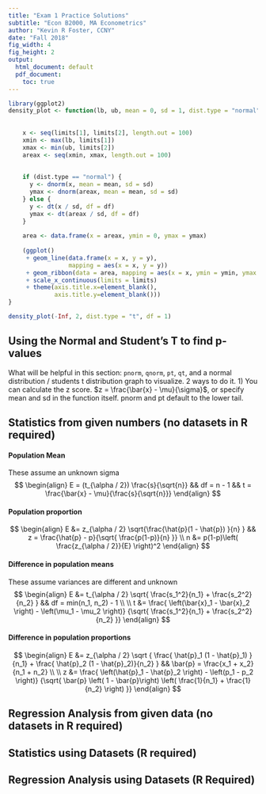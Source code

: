 ```yaml
---
title: "Exam 1 Practice Solutions"
subtitle: "Econ B2000, MA Econometrics"
author: "Kevin R Foster, CCNY"
date: "Fall 2018"
fig_width: 4
fig_height: 2 
output:
  html_document: default
  pdf_document: 
    toc: true
---
```

```r
library(ggplot2)
density_plot <- function(lb, ub, mean = 0, sd = 1, dist.type = "normal", df = FALSE, limits = c(mean - 3 * sd, mean + 3 * sd)) {
    
  
    x <- seq(limits[1], limits[2], length.out = 100)
    xmin <- max(lb, limits[1])
    xmax <- min(ub, limits[2])
    areax <- seq(xmin, xmax, length.out = 100)
    
    
    if (dist.type == "normal") {
      y <- dnorm(x, mean = mean, sd = sd)
      ymax <- dnorm(areax, mean = mean, sd = sd)
    } else {
      y <- dt(x / sd, df = df)
      ymax <- dt(areax / sd, df = df)
    }
    
    area <- data.frame(x = areax, ymin = 0, ymax = ymax)
    
    (ggplot()
     + geom_line(data.frame(x = x, y = y),
                 mapping = aes(x = x, y = y))
     + geom_ribbon(data = area, mapping = aes(x = x, ymin = ymin, ymax = ymax))
     + scale_x_continuous(limits = limits)
     + theme(axis.title.x=element_blank(),
             axis.title.y=element_blank()))
}
```

```r
density_plot(-Inf, 2, dist.type = "t", df = 1)
```

## Using the Normal and Student's T to find p-values
What will be helpful in this section: ``pnorm``, ``qnorm``, ``pt``, ``qt``, and a normal distribution / students t distribution graph to visualize. 2 ways to do it. 1) You can calculate the z score. $z = \frac{\bar{x} - \mu}{\sigma}$, or specify mean and sd in the function itself. pnorm and pt default to the lower tail. 


## Statistics from given numbers (no datasets in R required)

#### Population Mean
These assume an unknown sigma
$$
\begin{align}
  E = (t_{\alpha / 2}) \frac{s}{\sqrt{n}} 
  &&
  df = n - 1
  &&
  t = \frac{\bar{x} - \mu}{\frac{s}{\sqrt{n}}}
\end{align}
$$

#### Population proportion
$$
\begin{align}
  E &= z_{\alpha / 2} 
       \sqrt{\frac{\hat{p}(1 - \hat{p}) }{n} }
  &&
  z = \frac{\hat{p} - p}{\sqrt{ \frac{p(1-p)}{n} }}
  \\
  n &=  p(1-p)\left( \frac{z_{\alpha / 2}}{E}  \right)^2
\end{align}
$$


#### Difference in population means
These assume variances are different and unknown
$$
\begin{align}
  E &= 
    t_{\alpha / 2}
    \sqrt{
      \frac{s_1^2}{n_1} + \frac{s_2^2}{n_2}
    }
  &&
  df = min(n_1, n_2) - 1 
  \\
  \\
  t &= \frac{
      \left(\bar{x}_1 - \bar{x}_2 \right) - 
      \left(\mu_1 - \mu_2 \right)}
    {\sqrt{
      \frac{s_1^2}{n_1} + \frac{s_2^2}{n_2}
    }}
\end{align}
$$

#### Difference in population proportions

$$
\begin{align}
  E &= z_{\alpha / 2} \sqrt { 
    \frac{ \hat{p}_1 (1 - \hat{p}_1) }{n_1} + \frac{ \hat{p}_2 (1 - \hat{p}_2)}{n_2} 
    }
  &&
  \bar{p} = \frac{x_1 + x_2}{n_1 + n_2}
  \\
  \\
  z &= \frac{
  \left(\hat{p}_1 - \hat{p}_2 \right) - 
  \left(p_1 - p_2 \right)}
  {\sqrt{
    \bar{p} \left( 1 - \bar{p}\right) \left( \frac{1}{n_1} + \frac{1}{n_2} \right)
  }}
\end{align}
$$

## Regression Analysis from given data (no datasets in R required)

## Statistics using Datasets (R required)

## Regression Analysis using Datasets (R Required)
